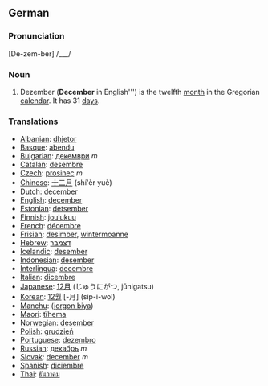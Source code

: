 ==German==

===Pronunciation===
[De-zem-ber] /___/

===Noun===
#Dezember ('''December''' in English''') is the twelfth [[month]] in the Gregorian [[calendar]]. It has 31 [[day]]s.

===Translations===
*[[Albanian]]: [[dhjetor]]
*[[Basque]]: [[abendu]]
*[[Bulgarian]]: [[декември]] ''m''
*[[Catalan]]: [[desembre]]
*[[Czech]]: [[prosinec]] ''m''
*[[Chinese]]: [[十二月]] (shí'èr yuè)
*[[Dutch]]: [[december]]
*[[English]]: [[december]]
*[[Estonian]]: [[detsember]]
*[[Finnish]]: [[joulukuu]]
*[[French]]: [[décembre]]
*[[Frisian]]: [[desimber]], [[wintermoanne]]
*[[Hebrew]]: [[דצמבר]]
*[[Icelandic]]: [[desember]]
*[[Indonesian]]: [[desember]]
*[[Interlingua]]: [[decembre]]
*[[Italian]]: [[dicembre]]
*[[Japanese]]: [[12月]] (じゅうにがつ, jūnigatsu)
*[[Korean]]: [[12월]] [-月] (sip-i-wol)
*[[Manchu]]: ([[jorgon biya]])
*[[Maori]]: [[tïhema]]
*[[Norwegian]]: [[desember]]
*[[Polish]]: [[grudzień]]
*[[Portuguese]]: [[dezembro]]
*[[Russian]]: [[декабрь]] ''m''
*[[Slovak]]: [[december]] ''m''
*[[Spanish]]: [[diciembre]]
*[[Thai]]: [[ธันวาคม]]